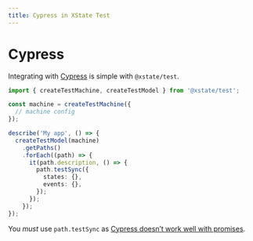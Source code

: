 ```yaml
---
title: Cypress in XState Test
---
```


# Cypress

<!-- deps: ["testing-intro"] -->

Integrating with [Cypress](https://www.cypress.io) is simple with `@xstate/test`.

```ts
import { createTestMachine, createTestModel } from '@xstate/test';

const machine = createTestMachine({
  // machine config
});

describe('My app', () => {
  createTestModel(machine)
    .getPaths()
    .forEach((path) => {
      it(path.description, () => {
        path.testSync({
          states: {},
          events: {},
        });
      });
    });
});
```

You _must_ use `path.testSync` as [Cypress doesn’t work well with promises](https://docs.cypress.io/guides/references/error-messages#Cypress-detected-that-you-returned-a-promise-from-a-command-while-also-invoking-one-or-more-cy-commands-in-that-promise).
